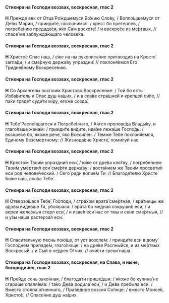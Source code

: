 #### Стихира на Господи воззвах, воскресная, глас 2

**Н** Пре́жде век от Отца́ Ро́ждшемуся Бо́жию Сло́ву, / Вопло́щшемуся от Де́вы Мари́и, / прииди́те, поклони́мся: / крест бо претерпе́в, / погребе́нию предаде́ся, я́ко Сам восхоте́: / и воскре́се из ме́ртвых, // спасе́ мя заблужда́ющаго челове́ка.

#### Стихира на Господи воззвах, воскресная, глас 2

**Н** Христо́с Спас наш, / е́же на ны рукописа́ние пригвозди́в на Кресте́ загла́ди, / и сме́рную держа́ву упраздни́: // поклоня́емся Его́ Тридне́вному Воскресе́нию.

#### Стихира на Господи воззвах, воскресная, глас 2

**Н** Со Арха́нгелы воспои́м Христо́во Воскресе́ние: / Той бо есть Изба́витель и Спас душ на́ших, / и в сла́ве стра́шней и кре́пцей си́ле, // па́ки гряде́т суди́ти мíру, его́же созда́.

#### Стихира на Господи воззвах, воскресная, глас 2

**Н** Тебе́ Распе́ншагося и Погребе́ннаго, / А́нгел пропове́да Влады́ку, и глаго́лаше жена́м: / прииди́те ви́дите, иде́же лежа́ше Госпо́дь: / воскре́се бо, я́коже рече́, я́ко Всеси́лен. / Те́мже Тебе́ поклоня́емся, Еди́ному Безсме́ртному: // Жизнода́вче Христе́, поми́луй нас.

#### Стихира на Господи воззвах, воскресная, глас 2

**Н** Кресто́м Твои́м упраздни́л еси́, / ю́же от дре́ва кля́тву, / погребе́нием Твои́м умертви́л еси́ сме́рти держа́ву: / воста́нием же Твои́м просвети́л еси́ род челове́ческий. / Сего́ ра́ди вопие́м Ти: // Благоде́телю Христе́ Бо́же наш, сла́ва Тебе́.

#### Стихира на Господи воззвах, воскресная, глас 2

**Н** Отверзо́шася Тебе́, Го́споди, / стра́хом врата́ сме́ртная, / вра́тницы же а́довы ви́девше Тя, убоя́шася: / врата́ бо ме́дная сокруши́л еси́, / и вереи́ желе́зныя стерл еси́, / и изве́л еси́ нас от тмы и се́ни сме́ртныя, // и у́зы на́ша растерза́л еси́.

#### Стихира на Господи воззвах, воскресная, глас 2

**Н** Спаси́тельную песнь пою́ще, от уст возсле́м: / прииди́те вси в дому́ Госпо́днем припаде́м, глаго́люще: / на дре́ве Распны́йся, и из ме́ртвых Воскресы́й, / и Сый в не́дрех О́тчих, // очи́сти грехи́ на́ша.

#### Стихира на Господи воззвах, воскресная, на Слава, и ныне, богородичен, глас 2

**Н** Пре́йде сень зако́нная, / благода́ти прише́дши: / я́коже бо купина́ не сгара́ше опаля́ема: / та́ко Де́ва родила́ еси́, / и Де́ва пребыла́ еси́. / Вме́сто столпа́ о́гненнаго, / Пра́ведное возсия́ Со́лнце: / вме́сто Моисе́я, Христо́с, // Спасе́ние душ на́ших.

